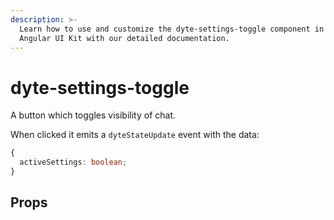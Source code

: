 ```yaml
---
description: >-
  Learn how to use and customize the dyte-settings-toggle component in Dyte's
  Angular UI Kit with our detailed documentation.
---
```


# dyte-settings-toggle

A button which toggles visibility of chat.

When clicked it emits a `dyteStateUpdate` event with the data:

```ts
{
  activeSettings: boolean;
}
```

## Props

<PropsTable of="dyte-settings-toggle" />

<head>
  <title>Angular UI Kit dyte-settings-toggle</title>
</head>
